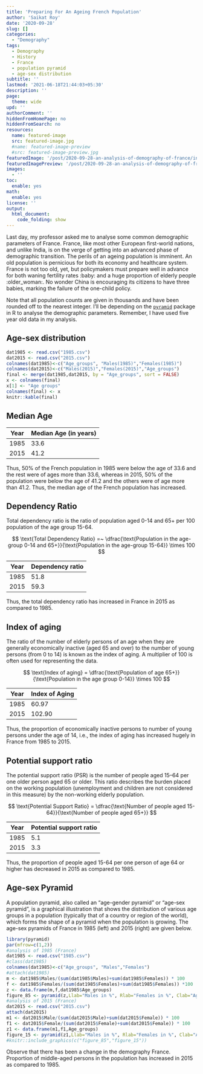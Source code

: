 ```yaml
---
title: 'Preparing For An Ageing French Population'
author: 'Saikat Roy'
date: '2020-09-28'
slug: []
categories: 
  - "Demography"
tags:
  - Demography
  - History
  - France
  - population pyramid
  - age-sex distribution
subtitle: ''
lastmod: '2021-06-18T21:44:03+05:30'
description: ''
page:
  theme: wide
upd: ''
authorComment: ''
hiddenFromHomePage: no
hiddenFromSearch: no
resources:
  name: featured-image
  src: featured-image.jpg
  #name: featured-image-preview
  #src: featured-image-preview.jpg
featuredImage: '/post/2020-09-28-an-analysis-of-demography-of-france/index.en_files/figure-html/unnamed-chunk-2-1.png'
featuredImagePreview: '/post/2020-09-28-an-analysis-of-demography-of-france/index.en_files/figure-html/unnamed-chunk-2-1.png'
images:
  - ''
toc:
  enable: yes
math:
  enable: yes
license: ''
output:
  html_document:
    code_folding: show
---
```





Last day, my professor asked me to analyse some common demographic parameters of France. France, like most other European first-world nations, and unlike India, is on the verge of getting into an advanced phase of demographic transition. The perils of an ageing population is imminent. An old population is pernicious for both its economy and healthcare system. France is not too old, yet, but policymakers must prepare well in advance for both waning fertility rates :baby: and a huge proportion of elderly people :older_woman:. No wonder China is encouraging its citizens to have three babies, marking the failure of the one-child policy.

Note that all population counts are given in thousands and have been rounded off to the nearest integer. I'll be depending on the [`pyramid`](https://cran.r-project.org/web/packages/pyramid/index.html) package in R to analyse the demographic parameters. Remember, I have used five year old data in my analysis.

## Age-sex distribution

```r
dat1985 <- read.csv("1985.csv")
dat2015 <- read.csv("2015.csv")
colnames(dat1985)<-c("Age_groups", "Males(1985)","Females(1985)")
colnames(dat2015)<-c("Males(2015)","Females(2015)","Age_groups")
final <- merge(dat1985,dat2015, by = "Age_groups", sort = FALSE)
x <- colnames(final)
x[1] <- "Age groups"
colnames(final) <- x
knitr::kable(final)
```



## Median Age

Year| Median Age (in years)
---|---
1985|33.6
2015|41.2

Thus, 50% of the French population in 1985 were below the age of 33.6 and the rest were of ages more than 33.6, whereas in 2015, 50% of the population were below the age of 41.2 and the others were of age more than 41.2. Thus, the median age of the French population has increased.

## Dependency Ratio

Total dependency ratio is the ratio of population aged 0-14 and 65+ per 100 population of the age group 15-64.

$$
\text{Total Dependency Ratio} =~ \dfrac{\text{Population in the age-group 0-14 and 65+}}{\text{Population in the age-group 15-64}} \times 100
$$


Year| Dependency ratio
---|---
1985|51.8
2015|59.3

Thus, the total dependency ratio has increased in France in 2015 as compared to 1985.

## Index of aging

The ratio of the number of elderly persons of an age when they are generally economically inactive (aged 65 and over) to the number of young persons (from 0 to 14) is known as the index of aging. A multiplier of 100 is often used for representing the data.

$$
\text{Index of aging} = \dfrac{\text{Population of age 65+}}{\text{Population in the age group 0-14}} \times 100
$$

Year| Index of Aging
---|---
1985|60.97
2015|102.90

Thus, the proportion of economically inactive persons to number of young persons under the age of 14, i.e., the index of aging has increased hugely in France from 1985 to 2015.

## Potential support ratio

The potential support ratio (PSR) is the number of people aged 15–64 per one older person aged 65 or older. This ratio describes the burden placed on the working population (unemployment and children are not considered in this measure) by the non-working elderly population.

$$
\text{Potential Support Ratio} = \dfrac{\text{Number of people aged 15-64}}{\text{Number of people aged 65+}}
$$

Year| Potential support ratio
---|---
1985|5.1
2015|3.3

Thus, the proportion of people aged 15-64 per one person of age 64 or higher has decreased in 2015 as compared to 1985.

## Age-sex Pyramid

A population pyramid, also called an "age-gender pyramid" or "age-sex pyramid", is a graphical illustration that shows the distribution of various age groups in a population (typically that of a country or region of the world), which forms the shape of a pyramid when the population is growing. The age-sex pyramids of France in 1985 (left) and 2015 (right) are given below.

```r

library(pyramid)
par(mfrow=c(1,2))
#analysis of 1985 (France)
dat1985 <- read.csv("1985.csv")
#class(dat1985)
colnames(dat1985)<-c("Age_groups", "Males","Females")
#attach(dat1985)
m <- dat1985$Males/(sum(dat1985$Males)+sum(dat1985$Females)) * 100
f <- dat1985$Females/(sum(dat1985$Females)+sum(dat1985$Females)) *100
z <- data.frame(m,f,dat1985$Age_groups)
figure_85 <- pyramid(z,Llab="Males in %", Rlab="Females in %", Clab="Age groups",main = 1985)
#analysis of 2015 (France)
dat2015 <- read.csv("2015.csv")
attach(dat2015)
m1 <- dat2015$Male/(sum(dat2015$Male)+sum(dat2015$Female)) * 100
f1 <- dat2015$Female/(sum(dat2015$Female)+sum(dat2015$Female)) * 100
z1 <- data.frame(m1,f1,Age_groups)
figure_15 <- pyramid(z1,Llab="Males in %", Rlab="Females in %", Clab="Age groups",main = "2015")
#knitr::include_graphics(c("figure_85","figure_15"))
```
Observe that there has been a change in the demography France. Proportion of middle-aged persons in the population has increased in 2015 as compared to 1985.

